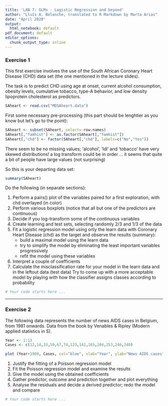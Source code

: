 ```yaml
---
title: 'LAB 7: GLMs - Logistic Regression and beyond'
author: "Lluís A. Belanche, translated to R Markdown by Marta Arias"
date: "April 2020"
output:
  html_notebook: default
pdf_document: default
editor_options: 
  chunk_output_type: inline
---
```


### Exercise 1

This first exercise involves the use of the South African Coronary Heart Disease (CHD) data set (the one mentioned in the lecture slides).

The task is to predict CHD using age at onset, current alcohol consumption, obesity levels, cumulative tobacco, type-A behavior, and low density lipoprotein cholesterol as predictors.

```r
SAheart <- read.csv("MDSAheart.data")
```

First some necessary pre-processing (this part should be lenghtier as you know but let's go to the point):
```r
SAheart <- subset(SAheart, select=-row.names)
SAheart[,"famhist"] <- as.factor(SAheart[,"famhist"])
SAheart[,"chd"] <- factor(SAheart[,"chd"], labels=c("No","Yes"))
```


There seem to be no missing values;
'alcohol', 'ldl' and 'tobacco' have very skewed distributions! a log transform could be in order ... it seems that quite a bit of people have large values (not surprising)

So this is your departing data set:

```r
summary(SAheart) 
```


Do the following (in separate sections):

1. Perform a pairs() plot of the variables paired for a first exploration, with chd overlayed (in color)
2. Perform various boxplots (notice that all but one of the predictors are continuous)
3. Decide if you log-transform some of the continuous variables
4. Create learning and test sets, selecting randomly 2/3 and 1/3 of the data
5. Fit a logistic regression model using only the learn data with Coronary Heart Disease (chd) as the target
  and observe the results (summary):
    - build a maximal model using the learn data
    - try to simplify the model by eliminating the least important variables progressively
    - refit the model using these variables
6. Interpret a couple of coefficients
7. Calculate the misclassification rate for your model in the learn data and in the leftout data (test data)
  Try to come up with a more acceptable model by playing with how the classifier assigns classes according to probability

```r
# Your code starts here ...

```

***

### Exercise 2

The following data represents the number of news AIDS cases in Belgium, from 1981 onwards.
Data from the book by Venables & Ripley (Modern applied statistics in S).

```r
Year <- 1:13
Cases <- c(12,14,33,59,67,74,123,141,165,204,253,246,240)

plot (Year+1980, Cases, col="blue", xlab="Year", ylab="News AIDS cases")
```


1. Justify the fitting of a Poisson regression model
2. Fit the Poisson regression model and examine the results
3. Give the model using the obtained coefficients
4. Gather predictor, outcome and prediction together and plot everything
5. Analyse the residuals and decide a derived predictor; redo the model and compare


```r
# Your code starts here ...

```


